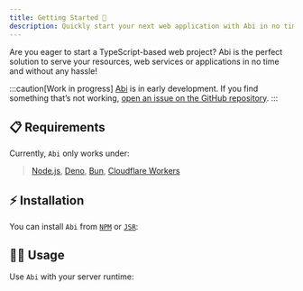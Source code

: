 ```yaml
---
title: Getting Started 🎉
description: Quickly start your next web application with Abi in no time and without any hassle.
---
```



Are you eager to start a TypeScript-based web project? Abi is the perfect solution to serve your resources, web services or applications in no time and without any hassle!

:::caution[Work in progress]
[Abi](https//github.com/siguici/abi) is in early development.
If you find something that’s not working, [open an issue on the GitHub repository](https://github.com/abi-js/abi/issues/new/choose).
:::

## 📋 Requirements

Currently, `Abi` only works under:

  > [Node.js](https://nodejs.org/en/),
  > [Deno](https://docs.deno.com/runtime/manual/tools/serve/),
  > [Bun](https://bun.sh/docs/api/http#object-syntax),
  > [Cloudflare Workers](https://developers.cloudflare.com/workers/runtime-apis/fetch/)

## ⚡️ Installation

You can install `Abi` from [`NPM`](https://npmjs.com/package/abi.js) or [`JSR`](https://jsr.io/@abi-js/abi):

<Installation />

## 🧑‍💻 Usage

Use `Abi` with your server runtime:

<Usage />

